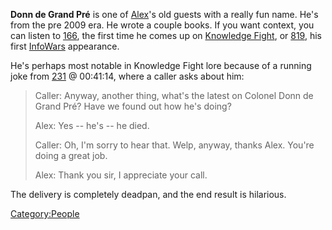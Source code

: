 {{Stub}}

'''Donn de Grand Pré''' is one of [[Alex Jones|Alex]]'s old guests with a really fun name. He's from the pre 2009 era. He wrote a couple books. If you want context, you can listen to [[166: February 2-3, 2009|166]], the first time he comes up on [[Knowledge Fight]], or [[819: February 25-27, 2004|819]], his first [[InfoWars]] appearance.

He's perhaps most notable in Knowledge Fight lore because of a running joke from [[231: March 24, 2009|231]] @ 00:41:14, where a caller asks about him:<blockquote>Caller: Anyway, another thing, what's the latest on Colonel Donn de Grand Pré? Have we found out how he's doing?

Alex: Yes -- he's -- he died.

Caller: Oh, I'm sorry to hear that. <long pause> Welp, anyway, thanks Alex. You're doing a great job.

Alex: Thank you sir, I appreciate your call.</blockquote>The delivery is completely deadpan, and the end result is hilarious.

[[Category:People]]
